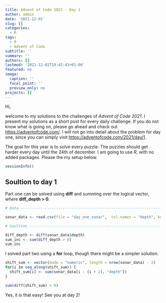 ```yaml
---
title: Advent of Code 2021 - Day 1
author: admin
date: '2021-12-01'
slug: []
categories:
  - R
tags:
  - R
  - Advent of Code
subtitle: ''
summary: ''
authors: []
lastmod: '2021-12-01T18:42:43+01:00'
featured: no
image:
  caption: ''
  focal_point: ''
  preview_only: no
projects: []
---
```


Hi,

welcome to my solutions to the challenges of *Advent of Code 2021*. I present my solutions as a short post for every daily challenge. If you do not know what is going on, please go ahead and check out <https://adventofcode.com/>. I will not go into detail about the problem for day one, since you can simply visit <https://adventofcode.com/2021/day/1>.

The goal for this year is to solve every puzzle. The puzzles should get harder every day until the 24th of december. I am going to use *R*, with no added packages. Please the my setup below.

```r
sessionInfo()
```



## Soultion to day 1

Part one can be solved using **diff** and summing over the logical vector, where **diff_depth > 0**.

```r
# Data --------------------------------------------------------------------

sonar_data <- read.csv(file = "day_one_sonar",  col.names = "depth", header = FALSE)

# Soultion -----------------------------------------------------------------

diff_depth <- diff(sonar_data$depth)
sum_inc <- sum(diff_depth > 0)
sum_inc
```

I solved part two using a **for** loop, though there might be a simpler solution.

```r
shift_sum <- vector(mode = "numeric", length = nrow(sonar_data) - 2)
for(i in seq_along(shift_sum)) {
  shift_sum[i] <- sum(sonar_data[i : (i + 2), "depth"])
}

sum(diff(shift_sum) > 0)
```


Yes, it is that easy! See you at day 2!
